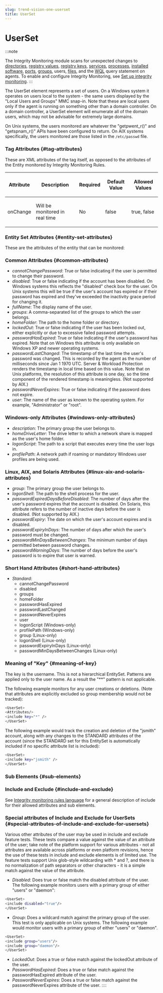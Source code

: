 ```yaml
---
slug: trend-vision-one-userset
title: UserSet
---
```

# UserSet

:::note

The Integrity Monitoring module scans for unexpected changes to [directories](directoryset.mdx), [registry values](registryvalueset.mdx), [registry keys](registrykeyset.mdx), [services](serviceset.mdx), [processes](processset.mdx), [installed software](installedsoftwareset.mdx), [ports](portset.mdx), [groups](groupset.mdx), users, [files](fileset.mdx), and the [WQL](wqlset.mdx) query statement on agents. To enable and configure Integrity Monitoring, see [Set up integrity monitoring](set-up-integrity-monitoring.mdx).
:::

The UserSet element represents a set of users. On a Windows system it operates on users local to the system - the same users displayed by the "Local Users and Groups" MMC snap-in. Note that these are local users only if the agent is running on something other than a domain controller. On a domain controller, a UserSet element will enumerate all of the domain users, which may not be advisable for extremely large domains.

On Unix systems, the users monitored are whatever the "getpwent_r()" and "getspnam_r()" APIs have been configured to return. On AIX systems specifically, the users monitored are those listed in the `/etc/passwd` file.

### Tag Attributes {#tag-attributes}

These are XML attributes of the tag itself, as opposed to the attributes of the Entity monitored by Integrity Monitoring Rules.

<table>
<thead>
<tr>
<th><p>Attribute</p></th>
<th><p>Description</p></th>
<th><p>Required</p></th>
<th><p>Default Value</p></th>
<th><p>Allowed Values</p></th>
</tr>
</thead>
<tbody>
<tr>
<td><p>onChange</p></td>
<td><p>Will be monitored in real time</p></td>
<td><p>No</p></td>
<td><p>false</p></td>
<td><p>true, false</p></td>
</tr>
</tbody>
</table>

### Entity Set Attributes {#entity-set-attributes}

These are the attributes of the entity that can be monitored:

### Common Attributes {#common-attributes}

- *cannotChangePassword*: True or false indicating if the user is permitted to change their password.
- *disabled*: True or false indicating if the account has been disabled. On Windows systems this reflects the "disabled" check box for the user. On Unix systems this will be true if the user's account has expired or if their password has expired and they've exceeded the inactivity grace period for changing it.
- *fullName*: The display name of the user.
- *groups*: A comma-separated list of the groups to which the user belongs.
- *homeFolder*: The path to the home folder or directory.
- *lockedOut*: True or false indicating if the user has been locked out, either explicitly or due to excessive failed password attempts.
- *passwordHasExpired*: True or false indicating if the user's password has expired. Note that on Windows this attribute is only available on Windows XP and newer operating systems.
- *passwordLastChanged*: The timestamp of the last time the user's password was changed. This is recorded by the agent as the number of milliseconds since Jan 1 1970 UTC. Server & Workload Protection renders the timestamp in local time based on this value. Note that on Unix platforms, the resolution of this attribute is one day, so the time component of the rendered timestamp is meaningless. (Not supported by AIX.)
- *passwordNeverExpires*: True or false indicating if the password does not expire.
- *user*: The name of the user as known to the operating system. For example, "Administrator" or "root".

### Windows-only Attributes {#windows-only-attributes}

- *description*: The primary group the user belongs to.
- *homeDriveLetter*: The drive letter to which a network share is mapped as the user's home folder.
- *logonScript*: The path to a script that executes every time the user logs in.
- *profilePath*: A network path if roaming or mandatory Windows user profiles are being used.

### Linux, AIX, and Solaris Attributes {#linux-aix-and-solaris-attributes}

- *group*: The primary group the user belongs to.
- *logonShell*: The path to the shell process for the user.
- *passwordExpiredDaysBeforeDisabled*: The number of days after the user's password expires that the account is disabled. On Solaris, this attribute refers to the number of inactive days before the user is disabled. (Not supported by AIX.)
- *passwordExpiry*: The date on which the user's account expires and is disabled.
- *passwordExpiryInDays*: The number of days after which the user's password must be changed.
- *passwordMinDaysBetweenChanges*: The minimum number of days permitted between password changes.
- *passwordWarningDays*: The number of days before the user's password is to expire that user is warned.

### Short Hand Attributes {#short-hand-attributes}

- *Standard*:
  - cannotChangePassword
  - disabled
  - groups
  - homeFolder
  - passwordHasExpired
  - passwordLastChanged
  - passwordNeverExpires
  - user
  - logonScript (Windows-only)
  - profilePath (Windows-only)
  - group (Linux-only)
  - logonShell (Linux-only)
  - passwordExpiryInDays (Linux-only)
  - passwordMinDaysBetweenChanges (Linux-only)

### Meaning of "Key" {#meaning-of-key}

The key is the username. This is not a hierarchical EntitySet. Patterns are applied only to the user name. As a result the "\*\*" pattern is not applicable.

The following example monitors for any user creations or deletions. (Note that attributes are explicitly excluded so group membership would not be tracked):

```bash
<UserSet>
<Attributes/>
<include key="*" />
</UserSet>
```

The following example would track the creation and deletion of the "jsmith" account, along with any changes to the STANDARD attributes of the account (since the STANDARD set for this EntitySet is automatically included if no specific attribute list is included):

```bash
<UserSet>
<include key="jsmith" />
</UserSet>
```

### Sub Elements {#sub-elements}

### Include and Exclude {#include-and-exclude}

See [Integrity monitoring rules language](integrity-monitoring-language-swp.mdx) for a general description of include for their allowed attributes and sub elements.

### Special attributes of Include and Exclude for UserSets {#special-attributes-of-include-and-exclude-for-usersets}

Various other attributes of the user may be used in include and exclude feature tests. These tests compare a value against the value of an attribute of the user; take note of the platform support for various attributes - not all attributes are available across platforms or even platform revisions, hence the use of these tests in include and exclude elements is of limited use. The feature tests support Unix glob-style wildcarding with \* and ?, and there is no normalization of path separators or other characters - it is a simple match against the value of the attribute.

- *Disabled*: Does true or false match the disabled attribute of the user. The following example monitors users with a primary group of either "users" or "daemon":

```bash
<UserSet>
<include disabled="true"/>
</UserSet>
```

- *Group*: Does a wildcard match against the primary group of the user. This test is only applicable on Unix systems. The following example would monitor users with a primary group of either "users" or "daemon".

```bash
<UserSet>
<include group="users"/>
<include group="daemon"/>
</UserSet>
```

- *LockedOut*: Does a true or false match against the lockedOut attribute of the user.
- *PasswordHasExpired*: Does a true or false match against the passwordHasExpired attribute of the user.
- *PasswordNeverExpires*: Does a true or false match against the passwordNeverExpires attribute of the user.
::::
